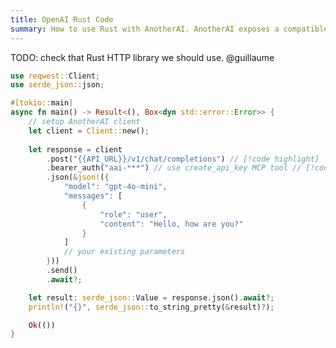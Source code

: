 ```yaml
---
title: OpenAI Rust Code
summary: How to use Rust with AnotherAI. AnotherAI exposes a compatible OpenAI API endpoint. Use the reqwest HTTP client to make requests to the API.
---
```


TODO: check that Rust HTTP library we should use. @guillaume

```rust
use reqwest::Client;
use serde_json::json;

#[tokio::main]
async fn main() -> Result<(), Box<dyn std::error::Error>> {
    // setup AnotherAI client
    let client = Client::new();
    
    let response = client
        .post("{{API_URL}}/v1/chat/completions") // [!code highlight]
        .bearer_auth("aai-***") // use create_api_key MCP tool // [!code highlight]
        .json(&json!({
            "model": "gpt-4o-mini",
            "messages": [
                {
                    "role": "user",
                    "content": "Hello, how are you?"
                }
            ]
            // your existing parameters
        }))
        .send()
        .await?;

    let result: serde_json::Value = response.json().await?;
    println!("{}", serde_json::to_string_pretty(&result)?);

    Ok(())
}
``` 
